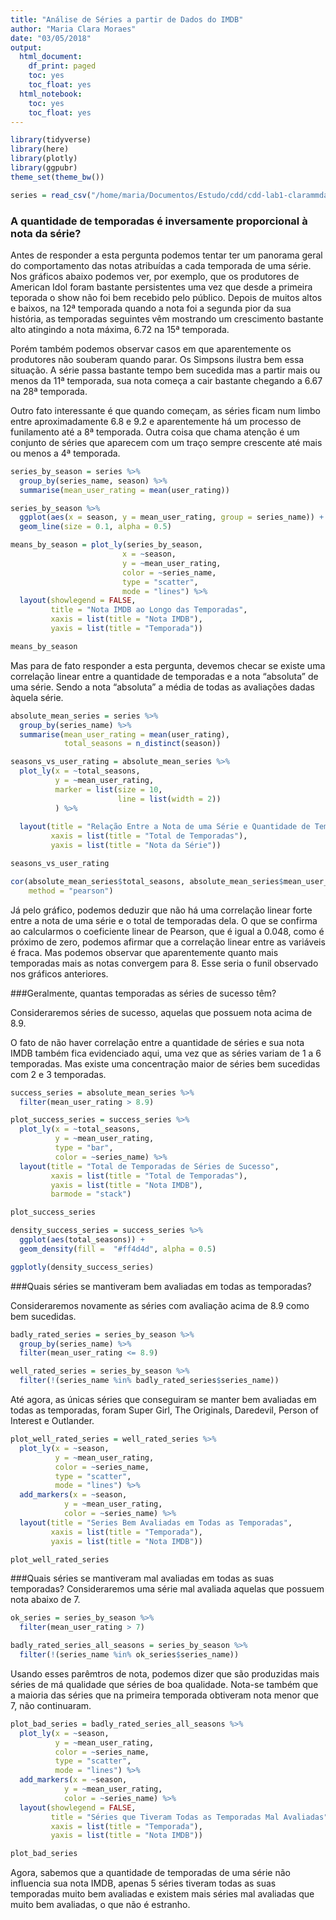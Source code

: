 ```yaml
---
title: "Análise de Séries a partir de Dados do IMDB"
author: "Maria Clara Moraes"
date: "03/05/2018"
output:
  html_document:
    df_print: paged
    toc: yes
    toc_float: yes
  html_notebook:
    toc: yes
    toc_float: yes
---
```


```r
library(tidyverse)
library(here)
library(plotly)
library(ggpubr)
theme_set(theme_bw())
```

```r
series = read_csv("/home/maria/Documentos/Estudo/cdd/cdd-lab1-clarammdantas/data/series_from_imdb.csv")
```

### A quantidade de temporadas é inversamente proporcional à nota da série?

Antes de responder a esta pergunta podemos tentar ter um panorama geral do comportamento das notas atribuídas a cada temporada de uma série. Nos gráficos abaixo podemos ver, por exemplo, que os produtores de American Idol foram bastante persistentes uma vez que desde a primeira teporada o show não foi bem recebido pelo público. Depois de muitos altos e baixos, na 12ª temporada quando a nota foi a segunda pior da sua história, as temporadas seguintes vêm mostrando um crescimento bastante alto atingindo a nota máxima, 6.72 na 15ª temporada.

Porém também podemos observar casos em que aparentemente os produtores não souberam quando parar. Os Simpsons ilustra bem essa situação. A série passa bastante tempo bem sucedida mas a partir mais ou menos da 11ª temporada, sua nota começa a cair bastante chegando a 6.67 na 28ª temporada.

Outro fato interessante é que quando começam, as séries ficam num limbo entre aproximadamente 6.8 e 9.2 e aparentemente há um processo de funilamento até a 8ª temporada. Outra coisa que chama atenção é um conjunto de séries que aparecem com um traço sempre crescente até mais ou menos a 4ª temporada.

```r
series_by_season = series %>% 
  group_by(series_name, season) %>% 
  summarise(mean_user_rating = mean(user_rating))

series_by_season %>% 
  ggplot(aes(x = season, y = mean_user_rating, group = series_name)) + 
  geom_line(size = 0.1, alpha = 0.5)
```

```r
means_by_season = plot_ly(series_by_season,
                         x = ~season,
                         y = ~mean_user_rating,
                         color = ~series_name,
                         type = "scatter",
                         mode = "lines") %>% 
  layout(showlegend = FALSE,
         title = "Nota IMDB ao Longo das Temporadas",
         xaxis = list(title = "Nota IMDB"),
         yaxis = list(title = "Temporada"))

means_by_season

```

Mas para de fato responder a esta pergunta, devemos checar se existe uma correlação linear entre a quantidade de temporadas e a nota "absoluta" de uma série. Sendo a nota "absoluta" a média de todas as avaliações dadas àquela série.

```r
absolute_mean_series = series %>%
  group_by(series_name) %>%
  summarise(mean_user_rating = mean(user_rating),
            total_seasons = n_distinct(season))

seasons_vs_user_rating = absolute_mean_series %>%
  plot_ly(x = ~total_seasons,
          y = ~mean_user_rating,
          marker = list(size = 10,
                        line = list(width = 2))
          ) %>% 
  
  layout(title = "Relação Entre a Nota de uma Série e Quantidade de Temporadas",
         xaxis = list(title = "Total de Temporadas"),
         yaxis = list(title = "Nota da Série"))

seasons_vs_user_rating
```

```r
cor(absolute_mean_series$total_seasons, absolute_mean_series$mean_user_rating,
    method = "pearson")
```
Já pelo gráfico, podemos deduzir que não há uma correlação linear forte entre a nota de uma série e o total de temporadas dela. O que se confirma ao calcularmos o coeficiente linear de Pearson, que é igual a 0.048, como é próximo de zero, podemos afirmar que a correlação linear entre as variáveis é fraca. Mas podemos observar que aparentemente quanto mais temporadas mais as notas convergem para 8. Esse seria o funil observado nos gráficos anteriores.

###Geralmente, quantas temporadas as séries de sucesso têm?

Consideraremos séries de sucesso, aquelas que possuem nota acima de 8.9.

O fato de não haver correlação entre a quantidade de séries e sua nota IMDB também fica evidenciado aqui, uma vez que as séries variam de 1 a 6 temporadas. Mas existe uma concentração maior de séries bem sucedidas com 2 e 3 temporadas.

```r
success_series = absolute_mean_series %>% 
  filter(mean_user_rating > 8.9)

plot_success_series = success_series %>%
  plot_ly(x = ~total_seasons,
          y = ~mean_user_rating,
          type = "bar",
          color = ~series_name) %>% 
  layout(title = "Total de Temporadas de Séries de Sucesso",
         xaxis = list(title = "Total de Temporadas"),
         yaxis = list(title = "Nota IMDB"),
         barmode = "stack")

plot_success_series
```

```r
density_success_series = success_series %>%
  ggplot(aes(total_seasons)) +
  geom_density(fill =  "#ff4d4d", alpha = 0.5)

ggplotly(density_success_series)
```

###Quais séries se mantiveram bem avaliadas em todas as temporadas?

Consideraremos novamente as séries com avaliação acima de 8.9 como bem sucedidas.

```r
badly_rated_series = series_by_season %>% 
  group_by(series_name) %>% 
  filter(mean_user_rating <= 8.9)

well_rated_series = series_by_season %>% 
  filter(!(series_name %in% badly_rated_series$series_name))
```


Até agora, as únicas séries que conseguiram se manter bem avaliadas em todas as temporadas, foram Super Girl, The Originals, Daredevil, Person of Interest e Outlander.


```r
plot_well_rated_series = well_rated_series %>% 
  plot_ly(x = ~season,
          y = ~mean_user_rating,
          color = ~series_name,
          type = "scatter",
          mode = "lines") %>% 
  add_markers(x = ~season,
            y = ~mean_user_rating,
            color = ~series_name) %>% 
  layout(title = "Series Bem Avaliadas em Todas as Temporadas",
         xaxis = list(title = "Temporada"),
         yaxis = list(title = "Nota IMDB"))

plot_well_rated_series
```

###Quais séries se mantiveram mal avaliadas em todas as suas temporadas?
Consideraremos uma série mal avaliada aquelas que possuem nota abaixo de 7.

```r
ok_series = series_by_season %>% 
  filter(mean_user_rating > 7)

badly_rated_series_all_seasons = series_by_season %>% 
  filter(!(series_name %in% ok_series$series_name))
```

Usando esses parêmtros de nota, podemos dizer que são produzidas mais séries de má qualidade que séries de boa qualidade. Nota-se também que a maioria das séries que na primeira temporada obtiveram nota menor que 7, não continuaram.

```r
plot_bad_series = badly_rated_series_all_seasons %>%
  plot_ly(x = ~season,
          y = ~mean_user_rating,
          color = ~series_name,
          type = "scatter",
          mode = "lines") %>%
  add_markers(x = ~season,
            y = ~mean_user_rating,
            color = ~series_name) %>%
  layout(showlegend = FALSE,
         title = "Séries que Tiveram Todas as Temporadas Mal Avaliadas",
         xaxis = list(title = "Temporada"),
         yaxis = list(title = "Nota IMDB"))

plot_bad_series
```

Agora, sabemos que a quantidade de temporadas de uma série não influencia sua nota IMDB, apenas 5 séries tiveram todas as suas temporadas muito bem avaliadas e existem mais séries mal avaliadas que muito bem avaliadas, o que não é estranho.
